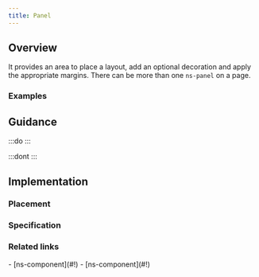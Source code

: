 ```yaml
---
title: Panel
---
```




## Overview

<CompDetails name={componentName} />

It provides an area to place a layout, add an optional decoration and apply the appropriate margins. There can be more than one `ns-panel` on a page.

### Examples

<ExampleViewer type="standard" />

## Guidance

:::do
:::

:::dont
:::

## Implementation

### Placement

<Placement name={componentName} />

### Specification

<Specification name={componentName} />

### Related links

<RelatedLinks name={componentName}>
- [ns-component](#!)
- [ns-component](#!)
</RelatedLinks>

